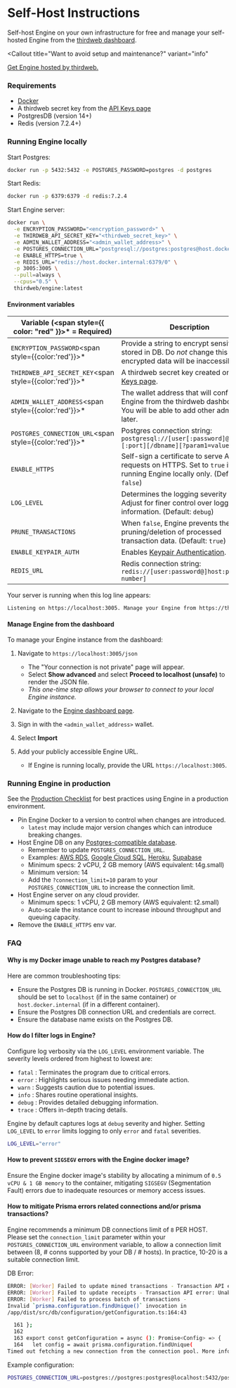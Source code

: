 
# Self-Host Instructions

Self-host Engine on your own infrastructure for free and manage your self-hosted Engine from the [thirdweb
dashboard](https://thirdweb.com/dashboard/engine).

<Callout
	title="Want to avoid setup and maintenance?"
	variant="info"
>

[Get Engine hosted by thirdweb.](https://thirdweb.com/dashboard/engine?requestCloudHosted)

</Callout>

### Requirements

- [Docker](https://docs.docker.com/get-docker/)
- A thirdweb secret key from the [API Keys page](https://thirdweb.com/dashboard/settings/api-keys)
- PostgresDB (version 14+)
- Redis (version 7.2.4+)

### Running Engine locally

Start Postgres:

```bash
docker run -p 5432:5432 -e POSTGRES_PASSWORD=postgres -d postgres
```

Start Redis:

```bash
docker run -p 6379:6379 -d redis:7.2.4
```

Start Engine server:

```bash
docker run \
  -e ENCRYPTION_PASSWORD="<encryption_password>" \
  -e THIRDWEB_API_SECRET_KEY="<thirdweb_secret_key>" \
  -e ADMIN_WALLET_ADDRESS="<admin_wallet_address>" \
  -e POSTGRES_CONNECTION_URL="postgresql://postgres:postgres@host.docker.internal:5432/postgres?sslmode=disable" \
  -e ENABLE_HTTPS=true \
  -e REDIS_URL="redis://host.docker.internal:6379/0" \
  -p 3005:3005 \
  --pull=always \
  --cpus="0.5" \
  thirdweb/engine:latest
```

#### Environment variables

| Variable (<span style={{ color: "red" }}>\*</span> = Required) | Description                                                                                                                 |
| -------------------------------------------------------------- | --------------------------------------------------------------------------------------------------------------------------- |
| `ENCRYPTION_PASSWORD`<span style={{color:'red'}}>\*</span>     | Provide a string to encrypt sensitive data stored in DB. Do _not_ change this value or encrypted data will be inaccessible. |
| `THIRDWEB_API_SECRET_KEY`<span style={{color:'red'}}>\*</span> | A thirdweb secret key created on the [API Keys page](https://thirdweb.com/dashboard/settings/api-keys).                     |
| `ADMIN_WALLET_ADDRESS`<span style={{color:'red'}}>\*</span>    | The wallet address that will configure Engine from the thirdweb dashboard. You will be able to add other admins later.      |
| `POSTGRES_CONNECTION_URL`<span style={{color:'red'}}>\*</span> | Postgres connection string: `postgresql://[user[:password]@][host][:port][/dbname][?param1=value1&...]`                     |
| `ENABLE_HTTPS`                                                 | Self-sign a certificate to serve API requests on HTTPS. Set to `true` if running Engine locally only. (Default: `false`)    |
| `LOG_LEVEL`                                                    | Determines the logging severity level. Adjust for finer control over logged information. (Default: `debug`)                 |
| `PRUNE_TRANSACTIONS`                                           | When `false`, Engine prevents the pruning/deletion of processed transaction data. (Default: `true`)                         |
| `ENABLE_KEYPAIR_AUTH`                                          | Enables [Keypair Authentication](/engine/features/keypair-authentication).                                                  |
| `REDIS_URL`                                                    | Redis connection string: `redis://[user:password@]host:port[/db-number]`                                                    |

Your server is running when this log line appears:

```bash
Listening on https://localhost:3005. Manage your Engine from https://thirdweb.com/dashboard/engine.
```

#### Manage Engine from the dashboard

To manage your Engine instance from the dashboard:

1. Navigate to `https://localhost:3005/json`

   - The "Your connection is not private" page will appear.
   - Select **Show advanced** and select **Proceed to localhost (unsafe)** to render the JSON file.
   - _This one-time step allows your browser to connect to your local Engine instance._

1. Navigate to the [Engine dashboard page](https://thirdweb.com/dashboard/engine).
1. Sign in with the `<admin_wallet_address>` wallet.
1. Select **Import**
1. Add your publicly accessible Engine URL.
   - If Engine is running locally, provide the URL `https://localhost:3005`.

### Running Engine in production

See the [Production Checklist](/engine/production-checklist#cloud-hosting) for best practices using Engine in a production environment.

- Pin Engine Docker to a version to control when changes are introduced.
  - `latest` may include major version changes which can introduce breaking changes.
- Host Engine DB on any [Postgres-compatible database](https://www.postgresql.org/support/professional_hosting/).
  - Remember to update `POSTGRES_CONNECTION_URL`.
  - Examples: [AWS RDS](https://aws.amazon.com/rds/postgresql/), [Google Cloud SQL](https://cloud.google.com/sql/docs/postgres), [Heroku](https://www.heroku.com/postgres), [Supabase](https://supabase.com/docs/guides/database/overview)
  - Minimum specs: 2 vCPU, 2 GB memory (AWS equivalent: t4g.small)
  - Minimum version: 14
  - Add the `?connection_limit=10` param to your `POSTGRES_CONNECTION_URL` to increase the connection limit.
- Host Engine server on any cloud provider.
  - Minimum specs: 1 vCPU, 2 GB memory (AWS equivalent: t2.small)
  - Auto-scale the instance count to increase inbound throughput and queuing capacity.
- Remove the `ENABLE_HTTPS` env var.

### FAQ

#### Why is my Docker image unable to reach my Postgres database?

Here are common troubleshooting tips:

- Ensure the Postgres DB is running in Docker. `POSTGRES_CONNECTION_URL` should be set to `localhost` (if in the same container) or `host.docker.internal` (if in a different container).
- Ensure the Postgres DB connection URL and credentials are correct.
- Ensure the database name exists on the Postgres DB.

#### How do I filter logs in Engine?

Configure log verbosity via the `LOG_LEVEL` environment variable.
The severity levels ordered from highest to lowest are:

- `fatal` : Terminates the program due to critical errors.
- `error` : Highlights serious issues needing immediate action.
- `warn` : Suggests caution due to potential issues.
- `info` : Shares routine operational insights.
- `debug` : Provides detailed debugging information.
- `trace` : Offers in-depth tracing details.

Engine by default captures logs at `debug` severity and higher. Setting `LOG_LEVEL` to `error` limits logging to only `error` and `fatal` severities.

```bash
LOG_LEVEL="error"
```

#### How to prevent `SIGSEGV` errors with the Engine docker image?

Ensure the Engine docker image's stability by allocating a minimum of `0.5 vCPU & 1 GB memory` to the container, mitigating `SIGSEGV` (Segmentation Fault) errors due to inadequate resources or memory access issues.

#### How to mitigate Prisma errors related connections and/or prisma transactions?

Engine recommends a minimum DB connections limit of `8` PER HOST. Please set the `connection_limit` parameter within your `POSTGRES_CONNECTION_URL` environment variable, to allow a connection limit between (8, # conns supported by your DB / # hosts). In practice, 10-20 is a suitable connection limit.

DB Error:

```bash
ERROR: [Worker] Failed to update mined transactions - Transaction API error: Unable to start a transaction in the given time.
ERROR: [Worker] Failed to update receipts - Transaction API error: Unable to start a transaction in the given time.
ERROR: [Worker] Failed to process batch of transactions -
Invalid `prisma.configuration.findUnique()` invocation in
/app/dist/src/db/configuration/getConfiguration.ts:164:43

  161 };
  162
  163 export const getConfiguration = async (): Promise<Config> => {
  164   let config = await prisma.configuration.findUnique(
Timed out fetching a new connection from the connection pool. More info: http://pris.ly/d/connection-pool (Current connection pool timeout: 10, connection limit: 3)
```

Example configuration:

```bash
POSTGRES_CONNECTION_URL=postgres://postgres:postgres@localhost:5432/postgres?connection_limit=10
```
